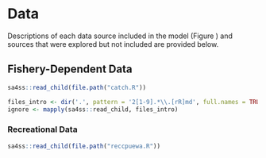 # Data

Descriptions of each data source included in the model (Figure \ref{fig:data-plot})
and sources that were explored but not included
are provided below.

## Fishery-Dependent Data

```r
sa4ss::read_child(file.path("catch.R"))
```

```r
files_intro <- dir('.', pattern = '2[1-9].*\\.[rR]md', full.names = TRUE)
ignore <- mapply(sa4ss::read_child, files_intro)
```

### Recreational Data

```r
sa4ss::read_child(file.path("reccpuewa.R"))
```
